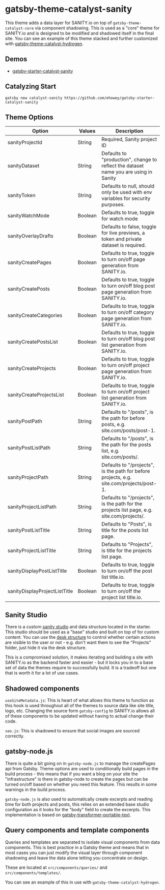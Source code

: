 <Seo
  title="Gatsby-Theme-Catalyst-Sanity"
  description="Gatsby Theme Catalyst Sanity adds a SANITY.io data layer on top of the core theme via component shadowing. Gatsby Theme Catalyst is an opinionated set of integrated themes and starters to accelerate your next Gatsby project."
/>

# gatsby-theme-catalyst-sanity

This theme adds a data layer for SANITY.io on top of `gatsby-theme-catalyst-core` via component shadowing. This is used as a "core" theme for SANITY.io and is designed to be modified and shadowed itself in the final site. You can see an example of this theme stacked and further customized with [gatsby-theme-catalyst-hydrogen](/docs/gatsby-theme-catalyst-hydrogen).

## Demos

- [gatsby-starter-catalyst-sanity](https://gatsby-starter-catalyst-sanity.netlify.app/)

## Catalyzing Start

`gatsby new catalyst-sanity https://github.com/ehowey/gatsby-starter-catalyst-sanity`

## Theme Options

| Option                        | Values  | Description                                                                               |
| ----------------------------- | ------- | ----------------------------------------------------------------------------------------- |
| sanityProjectId               | String  | Required, Sanity project ID                                                               |
| sanityDataset                 | String  | Defaults to "production", change to reflect the dataset name you are using in Sanity      |
| sanityToken                   | String  | Defaults to null, should only be used with env variables for security purposes.           |
| sanityWatchMode               | Boolean | Defaults to true, toggle for watch mode                                                   |
| sanityOverlayDrafts           | Boolean | Defaults to false, toggle for live previews, a token and private dataset is required.     |
| sanityCreatePages             | Boolean | Defaults to true, toggle to turn on/off page generation from SANITY.io.                   |
| sanityCreatePosts             | Boolean | Defaults to true, toggle to turn on/off blog post page generation from SANITY.io.         |
| sanityCreateCategories        | Boolean | Defaults to true, toggle to turn on/off category page generation from SANITY.io.          |
| sanityCreatePostsList         | Boolean | Defaults to true, toggle to turn on/off blog post list generation from SANITY.io.         |
| sanityCreateProjects          | Boolean | Defaults to true, toggle to turn on/off project page generation from SANITY.io.           |
| sanityCreateProjectsList      | Boolean | Defaults to true, toggle to turn on/off project list generation from SANITY.io.           |
| sanityPostPath                | String  | Defaults to "/posts", is the path for before posts, e.g. site.com/posts/post-1.           |
| sanityPostListPath            | String  | Defaults to "/posts", is the path for the posts list, e.g. site.com/posts/.               |
| sanityProjectPath             | String  | Defaults to "/projects", is the path for before projects, e.g. site.com/projects/post-1.  |
| sanityProjectListPath         | String  | Defaults to "/projects", is the path for the projects list page, e.g. site.com/projects/. |
| sanityPostListTitle           | String  | Defaults to "Posts", is title for the posts list page.                                    |
| sanityProjectListTitle        | String  | Defaults to "Projects", is title for the projects list page.                              |
| sanityDisplayPostListTitle    | Boolean | Defaults to true, toggle to turn on/off the post list title.io.                           |
| sanityDisplayProjectListTitle | Boolean | Defaults to true, toggle to turn on/off the project list title.io.                        |

## Sanity Studio

There is a custom [sanity studio](https://www.sanity.io/docs/sanity-studio) and data structure located in the starter. This studio should be used as a "base" studio and built on top of for custom content. You can use the [desk structure](https://www.sanity.io/docs/structure-builder-introduction) to control whether certain actions are visible to the user or not - e.g. don't want them to see the "Projects" folder, just hide it via the desk structure.

This is a compromised solution, it makes iterating and building a site with SANITY.io as the backend faster and easier - but it locks you in to a base set of data the themes require to successfully build. It is a tradeoff but one that is worth it for a lot of use cases.

## Shadowed components

`useSiteMetadata.js`: This is heart of what allows this theme to function as this hook is used throughout all of the themes to source data like site title, logo, etc. Changing the source form `gatsby-config` to SANITY.io allows all of these components to be updated without having to actual change their code.

`seo.js`: This is shadowed to ensure that social images are sourced correctly.

## gatsby-node.js

There is quite a bit going on in `gatsby-node.js` to manage the createPages api from Gatsby. Theme options are used to conditionally build pages in the build process - this means that if you want a blog on your site the "infrastructure" is there in gatsby-node to create the pages but can be turned on/off based on whether you need this feature. This results in some warnings in the build process.

`gatsby-node.js` is also used to automatically create excerpts and reading time for both projects and posts, this relies on an extended base studio configuration as it looks for the "body" field to create the excerpts. This implementation is based on [gatsby-transformer-portable-text](https://www.gatsbyjs.com/packages/gatsby-transform-portable-text/).

## Query components and template components

Queries and templates are separated to isolate visual components from data components. This is best practice in a Gatsby theme and means that in most cases you can just modify the visual layer through component shadowing and leave the data alone letting you concentrate on design.

These are located at `src/components/queries/` and `src/components/templates/`.

You can see an example of this in use with `gatsby-theme-catalyst-hydrogen`.
